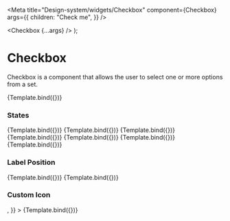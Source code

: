 
<Meta
  title="Design-system/widgets/Checkbox"
  component={Checkbox}
  args={{
    children: "Check me",
  }}
/>

  <Checkbox {...args} />
);

# Checkbox

Checkbox is a component that allows the user to select one or more options from a set.

<Canvas>
  <Story name="Checkbox">{Template.bind({})}</Story>
</Canvas>

### States

<Canvas>
  <Story
    name="State - unchecked"
    args={{
      children: "Unchecked",
    }}
  >
    {Template.bind({})}
  </Story>
  <Story
    name="State - Default Checked"
    args={{
      defaultSelected: true,
      children: "Checked",
    }}
  >
    {Template.bind({})}
  </Story>
  <Story
    name="State - Disabled"
    args={{
      defaultSelected: true,
      children: "Disabled",
      isDisabled: true,
    }}
  >
    {Template.bind({})}
  </Story>
  <Story
    name="State - Disabled unchecked"
    args={{
      children: "Disabled unchecked",
      isDisabled: true,
    }}
  >
    {Template.bind({})}
  </Story>
  <Story
    name="State - indeterminate"
    args={{
      children: "Disabled indeterminate",
      defaultSelected: true,
      isIndeterminate: true,
    }}
  >
    {Template.bind({})}
  </Story>
  <Story
    name="State - Disabled indeterminate"
    args={{
      children: "Disabled indeterminate",
      isDisabled: true,
      defaultSelected: true,
      isIndeterminate: true,
    }}
  >
    {Template.bind({})}
  </Story>
  <Story
    name="State - Error"
    args={{
      children: "Error",
      validationState: "invalid",
    }}
  >
    {Template.bind({})}
  </Story>
</Canvas>

### Label Position

<Canvas>
  <Story
    parameters={{
      width: 250,
    }}
    name="Label Position - Left"
    args={{
      labelPosition: "left",
      children: "Label Position - Left",
    }}
  >
    {Template.bind({})}
  </Story>
  <Story
    parameters={{
      width: 250,
    }}
    name="Label Position - Right"
    args={{
      labelPosition: "right",
      children: "Label Position - Right",
    }}
  >
    {Template.bind({})}
  </Story>
</Canvas>

### Custom Icon

<Canvas>
  <Story
    name="State - Custom Icon"
    args={{
      children: "Custom Icon",
      icon: <EmotionHappyLineIcon />,
    }}
  >
    {Template.bind({})}
  </Story>
</Canvas>
